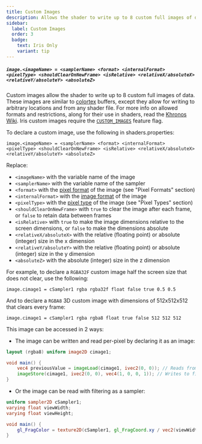 ```yaml
---
title: Custom Images
description: Allows the shader to write up to 8 custom full images of data. 
sidebar:
  label: Custom Images
  order: 3
  badge:
    text: Iris Only
    variant: tip
---
```



##### `image.<imageName> = <samplerName> <format> <internalFormat> <pixelType> <shouldClearOnNewFrame> <isRelative> <relativeX/absoluteX> <relativeY/absoluteY> <absoluteZ>`

Custom images allow the shader to write up to 8 custom full images of data. These images are similar to [colortex](/current/reference/buffers/colortex) buffers, except they allow for writing to arbitrary locations and from any shader file. For more info on allowed formats and restrictions, along for their use in shaders, read the [Khronos Wiki](https://www.khronos.org/opengl/wiki/Image_Load_Store). Iris custom images require the [`CUSTOM_IMAGES`](/current/reference/shadersproperties/flags) feature flag.

To declare a custom image, use the following in shaders.properties:

`image.<imageName> = <samplerName> <format> <internalFormat> <pixelType> <shouldClearOnNewFrame> <isRelative> <relativeX/absoluteX> <relativeY/absoluteY> <absoluteZ>`

Replace:
- `<imageName>` with the variable name of the image
- `<samplerName>` with the variable name of the sampler
- `<format>` with the [pixel format](/current/reference/buffers/image_format) of the image (see "Pixel Formats" section)
- `<internalFormat>` with the [image format](/current/reference/buffers/image_format) of the image
- `<pixelType>` with the [pixel type](/current/reference/buffers/image_format) of the image (see "Pixel Types" section)
- `<shouldClearOnNewFrame>` with `true` to clear the image after each frame, or `false` to retain data between frames
- `<isRelative>` with `true` to make the image dimensions relative to the screen dimensions, or `false` to make the dimensions absolute
- `<relativeX/absoluteX>` with the relative (floating point) or absolute (integer) size in the x dimension
- `<relativeY/absoluteY>` with the relative (floating point) or absolute (integer) size in the y dimension
- `<absoluteZ>` with the absolute (integer) size in the z dimension

For example, to declare a `RGBA32F` custom image half the screen size that does not clear, use the following:

`image.cimage1 = cSampler1 rgba rgba32f float false true 0.5 0.5`

And to declare a `RGBA8` 3D custom image with dimensions of 512x512x512 that clears every frame:

`image.cimage1 = cSampler1 rgba rgba8 float true false 512 512 512`

This image can be accessed in 2 ways:

- The image can be written and read per-pixel by declaring it as an image:

```glsl
layout (rgba8) uniform image2D cimage1;

void main() {
    vec4 previousValue = imageLoad(cimage1, ivec2(0, 0)); // Reads from first pixel in the image
    imageStore(cimage1, ivec2(0, 0), vec4(1, 0, 0, 1)); // Writes to first pixel in the image
}
```

- Or the image can be read with filtering as a sampler:

```glsl
uniform sampler2D cSampler1;
varying float viewWidth;
varying float viewHeight;

void main() {
    gl_FragColor = texture2D(cSampler1, gl_FragCoord.xy / vec2(viewWidth, viewHeight)); // Samples the current pixel of the image with smooth linear filtering.
}
```